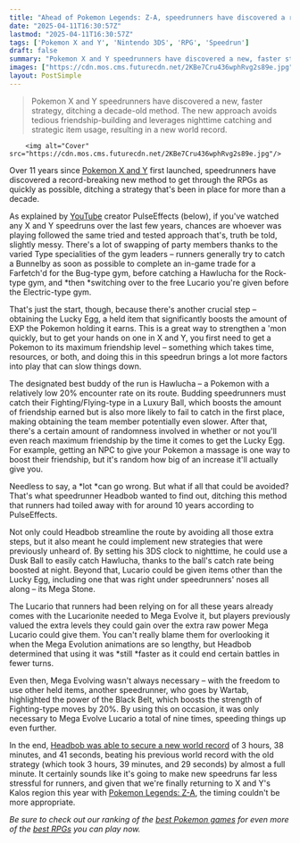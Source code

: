 ```yaml
---
title: "Ahead of Pokemon Legends: Z-A, speedrunners have discovered a record-breaking new method to blast through X and Y by completely disregarding the strategy that's been in place for the last 10 years"
date: "2025-04-11T16:30:57Z"
lastmod: "2025-04-11T16:30:57Z"
tags: ['Pokemon X and Y', 'Nintendo 3DS', 'RPG', 'Speedrun']
draft: false
summary: "Pokemon X and Y speedrunners have discovered a new, faster strategy, ditching a decade-old method.  The new approach avoids tedious friendship-building and leverages nighttime catching and strategic item usage, resulting in a new world record."
images: ["https://cdn.mos.cms.futurecdn.net/2KBe7Cru436wphRvg2s89e.jpg"]
layout: PostSimple
---
```

> Pokemon X and Y speedrunners have discovered a new, faster strategy, ditching a decade-old method.  The new approach avoids tedious friendship-building and leverages nighttime catching and strategic item usage, resulting in a new world record.


        <img alt="Cover" src="https://cdn.mos.cms.futurecdn.net/2KBe7Cru436wphRvg2s89e.jpg"/>
        
Over 11 years since [<u>Pokemon X and Y</u>](https://www.gamesradar.com/pokemon-x-and-y/) first launched, speedrunners have discovered a record-breaking new method to get through the RPGs as quickly as possible, ditching a strategy that's been in place for more than a decade.

As explained by [YouTube](https://www.gamesradar.com/tag/youtube/) creator PulseEffects (below), if you've watched any X and Y speedruns over the last few years, chances are whoever was playing followed the same tried and tested approach that's, truth be told, slightly messy. There's a lot of swapping of party members thanks to the varied Type specialities of the gym leaders – runners generally try to catch a Bunnelby as soon as possible to complete an in-game trade for a Farfetch'd for the Bug-type gym, before catching a Hawlucha for the Rock-type gym, and *then *switching over to the free Lucario you're given before the Electric-type gym.

That's just the start, though, because there's another crucial step – obtaining the Lucky Egg, a held item that significantly boosts the amount of EXP the Pokemon holding it earns. This is a great way to strengthen a 'mon quickly, but to get your hands on one in X and Y, you first need to get a Pokemon to its maximum friendship level – something which takes time, resources, or both, and doing this in this speedrun brings a lot more factors into play that can slow things down.

The designated best buddy of the run is Hawlucha – a Pokemon with a relatively low 20% encounter rate on its route. Budding speedrunners must catch their Fighting/Flying-type in a Luxury Ball, which boosts the amount of friendship earned but is also more likely to fail to catch in the first place, making obtaining the team member potentially even slower. After that, there's a certain amount of randomness involved in whether or not you'll even reach maximum friendship by the time it comes to get the Lucky Egg. For example, getting an NPC to give your Pokemon a massage is one way to boost their friendship, but it's random how big of an increase it'll actually give you.

Needless to say, a *lot *can go wrong. But what if all that could be avoided? That's what speedrunner Headbob wanted to find out, ditching this method that runners had toiled away with for around 10 years according to PulseEffects.

Not only could Headbob streamline the route by avoiding all those extra steps, but it also meant he could implement new strategies that were previously unheard of. By setting his 3DS clock to nighttime, he could use a Dusk Ball to easily catch Hawlucha, thanks to the ball's catch rate being boosted at night. Beyond that, Lucario could be given items other than the Lucky Egg, including one that was right under speedrunners' noses all along – its Mega Stone.

The Lucario that runners had been relying on for all these years already comes with the Lucarionite needed to Mega Evolve it, but players previously valued the extra levels they could gain over the extra raw power Mega Lucario could give them. You can't really blame them for overlooking it when the Mega Evolution animations are so lengthy, but Headbob determined that using it was *still *faster as it could end certain battles in fewer turns.

Even then, Mega Evolving wasn't always necessary – with the freedom to use other held items, another speedrunner, who goes by Wartab, highlighted the power of the Black Belt, which boosts the strength of Fighting-type moves by 20%. By using this on occasion, it was only necessary to Mega Evolve Lucario a total of nine times, speeding things up even further.

In the end, [Headbob was able to secure a new world record](https://www.youtube.com/watch?v=xsDN2hPrg2A) of 3 hours, 38 minutes, and 41 seconds, beating his previous world record with the old strategy (which took 3 hours, 39 minutes, and 29 seconds) by almost a full minute. It certainly sounds like it's going to make new speedruns far less stressful for runners, and given that we're finally returning to X and Y's Kalos region this year with [<u>Pokemon Legends: Z-A</u>](https://www.gamesradar.com/pokemon-legends-z-a-guide/), the timing couldn't be more appropriate.

*Be sure to check out our ranking of the *[<em>best Pokemon games</em>](https://www.gamesradar.com/best-pokemon-games/)* for even more of the *[<em>best RPGs</em>](https://www.gamesradar.com/best-rpg-games/)* you can play now.*
        